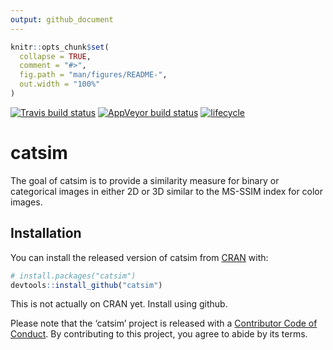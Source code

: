 ```yaml
---
output: github_document
---
```


<!-- README.md is generated from README.Rmd. Please edit that file -->

```r
knitr::opts_chunk$set(
  collapse = TRUE,
  comment = "#>",
  fig.path = "man/figures/README-",
  out.width = "100%"
)
```
[![Travis build status](https://travis-ci.org/gzt/catsim.svg?branch=master)](https://travis-ci.org/gzt/catsim) 
[![AppVeyor build status](https://ci.appveyor.com/api/projects/status/github/gzt/catsim?branch=master&svg=true)](https://ci.appveyor.com/project/gzt/catsim) 
[![lifecycle](https://img.shields.io/badge/lifecycle-experimental-orange.svg)](https://www.tidyverse.org/lifecycle/#experimental)

# catsim

The goal of catsim is to provide a similarity measure for binary or categorical images in either 2D or 3D
similar to the MS-SSIM index for color images. 

## Installation

You can install the released version of catsim from [CRAN](https://CRAN.R-project.org) with:

``` r
# install.packages("catsim")
devtools::install_github("catsim")
```

This is not actually on CRAN yet. Install using github.

Please note that the 'catsim' project is released with a [Contributor Code of Conduct](CODE_OF_CONDUCT.md). By contributing to this project, you agree to abide by its terms.
